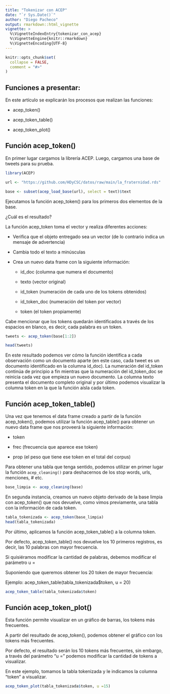 ```yaml
---
title: "Tokenizar con ACEP"
date: "`r Sys.Date()`"
author: "Diego Pacheco"
output: rmarkdown::html_vignette
vignette: >
  %\VignetteIndexEntry{tokenizar_con_acep}
  %\VignetteEngine{knitr::rmarkdown}
  %\VignetteEncoding{UTF-8}
---
```


```r
knitr::opts_chunk$set(
  collapse = FALSE,
  comment = "#>"
)
```

## Funciones a presentar:

En este artículo se explicarán los procesos que realizan las funciones:

- acep_token()

- acep_token_table()

- acep_token_plot()


## Función acep_token()

En primer lugar cargamos la librería ACEP. Luego, cargamos una base de tweets para su prueba.

```r
library(ACEP)

url <- "https://github.com/HDyCSC/datos/raw/main/la_fraternidad.rds"

base <- subset(acep_load_base(url), select = text)$text
```

Ejecutamos la función acep_token() para los primeros dos elementos de la base.

¿Cuál es el resultado?

La función acep_token toma el vector y realiza diferentes acciones:

- Verifica que el objeto entregado sea un vector (de lo contrario indica un mensaje de advertencia)

- Cambia todo el texto a minúsculas

- Crea un nuevo data frame con la siguiente información:

  - id_doc (columna que numera el documento)
  
  - texto (vector original)
  
  - id_token (numeración de cada uno de los tokens obtenidos)
  
  - id_token_doc (numeración del token por vector)
  
  - token (el token propiamente)
  
Cabe mencionar que los tokens quedarán identificados a través de los espacios en blanco, es decir, cada palabra es un token.

```r
tweets <- acep_token(base[1:2])

head(tweets)
```

En este resultado podemos ver cómo la función identifica a cada observación como un documento aparte (en este caso, cada tweet es un documento identificado en la columna id_doc). La numeración del id_token continúa de principio a fin mientras que la numeración del id_token_doc se reinicia cada vez que empieza un nuevo documento. La columna texto presenta el documento completo original y por último podemos visualizar la columna token en la que la función aísla cada token.

## Función acep_token_table()

Una vez que tenemos el data frame creado a partir de la función acep_token(), podemos utilizar la función acep_table() para obtener un nuevo data frame que nos proveerá la siguiente información:

- token

- frec (frecuencia que aparece ese token)

- prop (el peso que tiene ese token en el total del corpus)

Para obtener una tabla que tenga sentido, podemos utilizar en primer lugar la función `acep_cleaning()` para deshacernos de los stop words, urls, menciones, # etc.

```r
base_limpia <- acep_cleaning(base)
```

En segunda instancia, creamos un nuevo objeto derivado de la base limpia con acep_token() que nos devuelve, como vimos previamente, una tabla con la información de cada token.

```r
tabla_tokenizada <- acep_token(base_limpia)
head(tabla_tokenizada)
```

Por último, aplicamos la función acep_token_table() a la columna token.

Por defecto, acep_token_table() nos devuelve los 10 primeros registros, es decir, las 10 palabras con mayor frecuencia.

Si quisiéramos modificar la cantidad de palabras, debemos modificar el parámetro u =

Suponiendo que queremos obtener los 20 token de mayor frecuencia:

Ejemplo: acep_token_table(tabla_tokenizada$token, u = 20)

```r
acep_token_table(tabla_tokenizada$token)
```

## Función acep_token_plot()

Esta función permite visualizar en un gráfico de barras, los tokens más frecuentes.

A partir del resultado de acep_token(), podemos obtener el gráfico con los tokens más frecuentes.

Por defecto, el resultado serán los 10 tokens más frecuentes, sin embargo, a través del parámetro "u =" podemos modificar la cantidad de tokens a visualizar.

En este ejemplo, tomamos la tabla tokenizada y le indicamos la columna "token" a visualizar.

```r
acep_token_plot(tabla_tokenizada$token, u =15)
```
